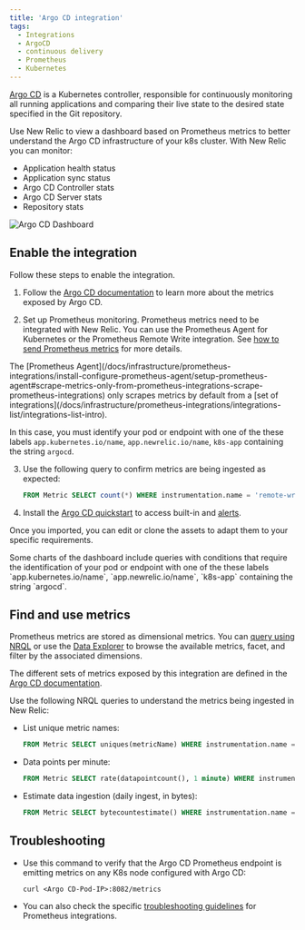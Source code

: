 ```yaml
---
title: 'Argo CD integration'
tags:
  - Integrations
  - ArgoCD
  - continuous delivery
  - Prometheus
  - Kubernetes
---
```



[Argo CD](https://argoproj.github.io/) is a Kubernetes controller, responsible for continuously monitoring all running applications and comparing their live state to the desired state specified in the Git repository.

Use New Relic to view a dashboard based on Prometheus metrics to better understand the Argo CD infrastructure of your k8s cluster. With New Relic you can monitor:

* Application health status
* Application sync status
* Argo CD Controller stats
* Argo CD Server stats
* Repository stats

<img
  title="Argo CD Dashboard"
  alt="Argo CD Dashboard"
  src={kubernetesArgoCDDashboard}
/>

## Enable the integration

Follow these steps to enable the integration.

1. Follow the [Argo CD documentation](https://argo-cd.readthedocs.io/en/stable/operator-manual/metrics/) to learn more about the metrics exposed by Argo CD.

2. Set up Prometheus monitoring. Prometheus metrics need to be integrated with New Relic. You can use the Prometheus Agent for Kubernetes or the Prometheus Remote Write integration. See [how to send Prometheus metrics](/docs/infrastructure/prometheus-integrations/get-started/send-prometheus-metric-data-new-relic/) for more details.

  <Callout variant="important">
  The [Prometheus Agent](/docs/infrastructure/prometheus-integrations/install-configure-prometheus-agent/setup-prometheus-agent#scrape-metrics-only-from-prometheus-integrations-scrape-prometheus-integrations) only scrapes metrics by default from a [set of integrations](/docs/infrastructure/prometheus-integrations/integrations-list/integrations-list-intro).

  In this case, you must identify your pod or endpoint with one of the these labels `app.kubernetes.io/name`, `app.newrelic.io/name`, `k8s-app` containing the string `argocd`.
  </Callout>

3. Use the following query to confirm metrics are being ingested as expected:

    ```sql
    FROM Metric SELECT count(*) WHERE instrumentation.name = 'remote-write' AND metricName LIKE 'argocd_%' FACET metricName LIMIT MAX
    ```

4. Install the [Argo CD quickstart](https://newrelic.com/instant-observability/argocd-quickstart) to access built-in <InlinePopover type="dashboards" /> and [alerts](/docs/alerts-applied-intelligence/new-relic-alerts/learn-alerts/introduction-alerts/).

  Once you imported, you can edit or clone the assets to adapt them to your specific requirements.

  <Callout variant="important">
  Some charts of the dashboard include queries with conditions that require the identification of your pod or endpoint with one of the these labels `app.kubernetes.io/name`, `app.newrelic.io/name`, `k8s-app` containing the string `argocd`.
  </Callout>


## Find and use metrics

Prometheus metrics are stored as dimensional metrics. You can [query using NRQL](/docs/telemetry-data-platform/get-data/apis/query-metric-data-type/) or use the [Data Explorer](/docs/query-your-data/explore-query-data/browse-data/introduction-data-explorer/) to browse the available metrics, facet, and filter by the associated dimensions.

The different sets of metrics exposed by this integration are defined in the [Argo CD documentation](https://argo-cd.readthedocs.io/en/stable/operator-manual/metrics/).

Use the following NRQL queries to understand the metrics being ingested in New Relic:

* List unique metric names:

  ```sql
  FROM Metric SELECT uniques(metricName) WHERE instrumentation.name = 'remote-write' AND metricName LIKE 'argocd_%' LIMIT MAX
  ```

* Data points per minute:

  ```sql
  FROM Metric SELECT rate(datapointcount(), 1 minute) WHERE instrumentation.name = 'remote-write' AND metricName LIKE 'argocd_%' LIMIT MAX
  ```

* Estimate data ingestion (daily ingest, in bytes):

	```sql
  FROM Metric SELECT bytecountestimate() WHERE instrumentation.name = 'remote-write' AND metricName LIKE 'argocd_%' SINCE 1 day ago
  ```

## Troubleshooting

* Use this command to verify that the Argo CD Prometheus endpoint is emitting metrics on any K8s node configured with Argo CD:

  ```
  curl <Argo CD-Pod-IP>:8082/metrics
  ```

* You can also check the specific [troubleshooting guidelines](/docs/infrastructure/prometheus-integrations/install-configure-prometheus-agent/troubleshooting-guide/) for Prometheus integrations.

